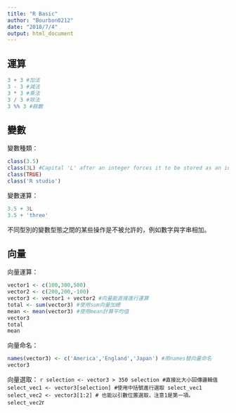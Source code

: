 ```yaml
---
title: "R Basic"
author: "Bourbon0212"
date: "2018/7/4"
output: html_document
---
```


## 運算

```r
3 + 3 #加法
3 - 3 #減法
3 * 3 #乘法
3 / 3 #除法
3 %% 3 #餘數
```

## 變數

變數種類：    
```r
class(3.5)   
class(3L) #Capital 'L' after an integer forces it to be stored as an integer.
class(TRUE)    
class('R studio')    
```
變數運算：
```r
3.5 + 3L
3.5 + 'three'
```
不同型別的變數型態之間的某些操作是不被允許的，例如數字與字串相加。

## 向量
向量運算：
```r
vector1 <- c(100,300,500)
vector2 <- c(200,200,-100)
vector3 <- vector1 + vector2 #向量能直接進行運算
total <- sum(vector3) #使用sum向量加總
mean <- mean(vector3) #使用mean計算平均值
vector3
total
mean
```
向量命名：
```r
names(vector3) <- c('America','England','Japan') #用names替向量命名
vector3
```
向量選取：
```r
selection <- vector3 > 350
selection #直接比大小回傳邏輯值
select_vec1 <- vector3[selection] #使用中括號進行選取
select_vec1
select_vec2 <- vector3[1:2] # 也能以引數位置選取，注意1是第一項。
select_vec2
```r